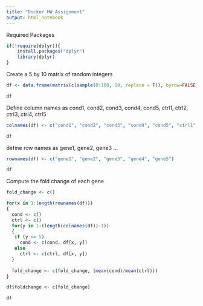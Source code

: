 ```yaml
---
title: "Docker HW Assignment"
output: html_notebook
---
```

Required Packages 
```r
if(!require(dplyr)){
    install.packages("dplyr")
    library(dplyr)
}
```

Create a 5 by 10 matrix of random integers

```r
df <- data.frame(matrix(c(sample(0:100, 50, replace = F)), byrow=FALSE, ncol = 10, 5))

df
```

Define column names as cond1, cond2, cond3, cond4, cond5, ctrl1, ctrl2, ctrl3, ctrl4, ctrl5

```r
colnames(df) <- c("cond1", "cond2", "cond3", "cond4", "cond5", "ctrl1", "ctrl2", "ctrl3", "ctrl4", "ctrl5")

df
```

define row names as gene1, gene2, gene3 ...
```r
rownames(df) <- c("gene1", "gene2", "gene3", "gene4", "gene5")

df
```

Compute the fold change of each gene
```r
fold_change <- c()

for(x in 1:length(rownames(df)))
{
  cond <- c()
  ctrl <- c()
  for(y in 1:(length(colnames(df))-1))
  {
   if (y <= 5)
     cond <- c(cond, df[x, y])
   else
     ctrl <- c(ctrl, df[x, y])
  }
  
  fold_change <- c(fold_change, (mean(cond)/mean(ctrl)))
}

df$foldchange <- c(fold_change)

df
```


